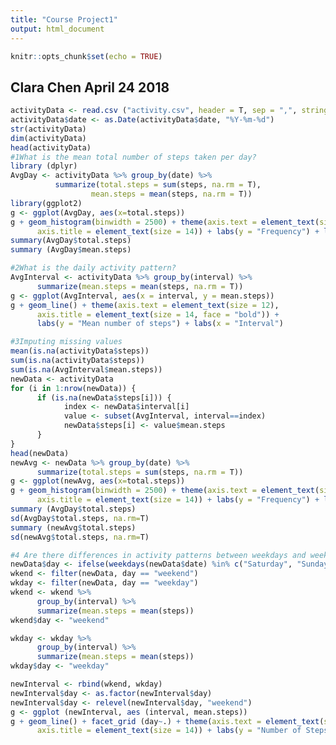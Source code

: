 ```yaml
---
title: "Course Project1"
output: html_document
---
```


```r
knitr::opts_chunk$set(echo = TRUE)
```

## Clara Chen April 24 2018

```r
activityData <- read.csv ("activity.csv", header = T, sep = ",", stringsAsFactors = F)
activityData$date <- as.Date(activityData$date, "%Y-%m-%d")
str(activityData)
dim(activityData)
head(activityData)
#1What is the mean total number of steps taken per day?
library (dplyr)
AvgDay <- activityData %>% group_by(date) %>%
          summarize(total.steps = sum(steps, na.rm = T), 
                  mean.steps = mean(steps, na.rm = T))
library(ggplot2)
g <- ggplot(AvgDay, aes(x=total.steps))
g + geom_histogram(binwidth = 2500) + theme(axis.text = element_text(size = 12),  
      axis.title = element_text(size = 14)) + labs(y = "Frequency") + labs(x = "Total steps/day")
summary(AvgDay$total.steps)
summary (AvgDay$mean.steps)

#2What is the daily activity pattern?
AvgInterval <- activityData %>% group_by(interval) %>%
      summarize(mean.steps = mean(steps, na.rm = T))
g <- ggplot(AvgInterval, aes(x = interval, y = mean.steps))
g + geom_line() + theme(axis.text = element_text(size = 12), 
      axis.title = element_text(size = 14, face = "bold")) + 
      labs(y = "Mean number of steps") + labs(x = "Interval")

#3Imputing missing values
mean(is.na(activityData$steps))
sum(is.na(activityData$steps))
sum(is.na(AvgInterval$mean.steps))
newData <- activityData
for (i in 1:nrow(newData)) {
      if (is.na(newData$steps[i])) {
            index <- newData$interval[i]
            value <- subset(AvgInterval, interval==index)
            newData$steps[i] <- value$mean.steps
      }
}
head(newData)
newAvg <- newData %>% group_by(date) %>%
      summarize(total.steps = sum(steps, na.rm = T))
g <- ggplot(newAvg, aes(x=total.steps))
g + geom_histogram(binwidth = 2500) + theme(axis.text = element_text(size = 12),
      axis.title = element_text(size = 14)) + labs(y = "Frequency") + labs(x = "Total steps/day")
summary (AvgDay$total.steps)
sd(AvgDay$total.steps, na.rm=T)
summary (newAvg$total.steps)
sd(newAvg$total.steps, na.rm=T)

#4 Are there differences in activity patterns between weekdays and weekends?
newData$day <- ifelse(weekdays(newData$date) %in% c("Saturday", "Sunday"), "weekend", "weekday")
wkend <- filter(newData, day == "weekend")
wkday <- filter(newData, day == "weekday")
wkend <- wkend %>%
      group_by(interval) %>%
      summarize(mean.steps = mean(steps)) 
wkend$day <- "weekend"

wkday <- wkday %>%
      group_by(interval) %>%
      summarize(mean.steps = mean(steps)) 
wkday$day <- "weekday"

newInterval <- rbind(wkend, wkday)
newInterval$day <- as.factor(newInterval$day)
newInterval$day <- relevel(newInterval$day, "weekend")
g <- ggplot (newInterval, aes (interval, mean.steps))
g + geom_line() + facet_grid (day~.) + theme(axis.text = element_text(size = 12), 
      axis.title = element_text(size = 14)) + labs(y = "Number of Steps") + labs(x = "Interval")
```


